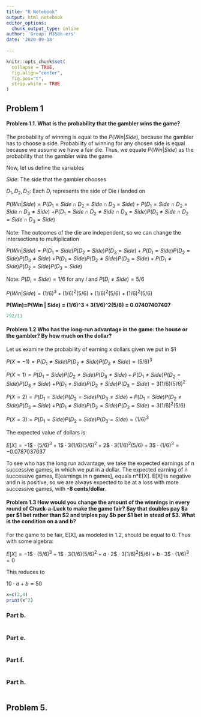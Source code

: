 ```yaml
---
title: "R Notebook"
output: html_notebook
editor_options: 
  chunk_output_type: inline
author: 'Group: M358k-ers'
date: '2020-09-18'
  
---
```


<!-- The author of this template is Dr. Gordan Zitkovic.-->
<!-- The code chunk below contains some settings that will  -->
<!-- make your R code look better in the output pdf file.  -->
<!-- If you are curious about what each option below does, -->
<!-- go to https://yihui.org/knitr/options/ -->
<!-- If not, feel free to disregard everything ...  -->
```r
knitr::opts_chunk$set(
  collapse = TRUE,
  fig.align="center",
  fig.pos="t",
  strip.white = TRUE
)
```
<!-- ... down to here. -->

## Problem 1

#### **Problem 1.1.** What is the probability that the gambler wins the game?

The probability of winning is equal to the $P(Win|Side)$, because the gambler has to choose a side.
Probability of winning for any chosen side is equal because we assume we have a fair die.
Thus, we equate $P(Win|Side)$ as the probability that the gambler wins the game

Now, let us define the variables

$Side$: The side that the gambler chooses

$D_1, D_2, D_3$: Each $D_i$ represents the side of Die $i$ landed on

$P(Win| Side) = P(D_1=Side \cap D_2=Side \cap D_3 = Side) + P(D_1=Side \cap D_2=Side \cap D_3 \neq Side)$
$+ P(D_1=Side \cap D_2\neq Side \cap D_3 =Side)  P(D_1\neq Side \cap D_2=Side \cap D_3 = Side)$

Note: The outcomes of the die are independent, so we can change the intersections to multiplication


$P(Win| Side) = P(D_1=Side)P( D_2=Side) P( D_3 = Side) + P(D_1=Side)P(D_2=Side) P( D_3 \neq Side)$
$+ P(D_1=Side)P(D_2\neq Side)P( D_3 =Side) +  P(D_1\neq Side)P(D_2=Side )P( D_3 = Side)$

Note: $P(D_i=Side) = 1/6$ for any $i$ and $P(D_i\neq Side)=5/6$ 

$P(Win | Side) = (1/6)^3+(1/6)^2(5/6)+(1/6)^2(5/6)+(1/6)^2(5/6)$

$\textbf{P(Win)=P(Win | Side) = (1/6)^3 + 3(1/6)^2(5/6) = 0.07407407407}$

```r
792/11
```

#### **Problem 1.2** Who has the long-run advantage in the game: the house or the gambler? By how much on the dollar?
Let us examine the probability of earning x dollars given we put in $1

$P(X = -1) =   P(D_1 \neq Side)P(D_2 \neq Side)P(D_3 \neq Side) = (5/6)^3$

$P(X = 1) =   P(D_1 = Side)P(D_2 \neq Side)P(D_3 \neq Side)+ P(D_1 \neq Side)P(D_2 = Side)P(D_3 \neq Side)$
$+P(D_1 \neq Side)P(D_2 \neq Side)P(D_3 = Side) = 3(1/6)(5/6)^2$

$P(X=2) =   P(D_1 = Side)P(D_2 = Side)P(D_3 \neq Side) + P(D_1 = Side)P(D_2 \neq Side)P(D_3 = Side)$
$+ P(D_1 \neq Side)P(D_2 = Side)P(D_3 = Side) = 3(1/6)^2(5/6)$

$P(X=3) =   P(D_1 = Side)P(D_2 = Side)P(D_3 = Side) = (1/6)^3$

The expected value of dollars is:

$E[X]=-1\$ \cdot (5/6)^3 + 1\$ \cdot 3(1/6)(5/6)^2 + 2\$\cdot 3(1/6)^2(5/6) + 3\$\cdot (1/6)^3 = -0.0787037037$

To see who has the long run advantage, we take the expected earnings of n successive games, in which we put in 
a dollar. The expected earning of n successive games, E[earnings in n games], equals n*E[X]. E[X] is negative 
and n is positive, so we are always expected to be at a loss with more successive games, with **-8 cents/dollar**.

#### **Problem 1.3** How would you change the amount of the winnings in every round of Chuck-a-Luck to make the game fair? Say that doubles pay $a per $1 bet rather than $2 and triples pay $b per $1 bet in stead of $3. What is the condition on a and b?


For the game to be fair, E[X], as modeled in 1.2, should be equal to 0. Thus with some algebra:

$E[X]=-1\$ \cdot (5/6)^3 + 1\$ \cdot 3(1/6)(5/6)^2 + a\cdot2\$\cdot 3(1/6)^2(5/6) + b\cdot3\$\cdot (1/6)^3 = 0$

This reduces to 

$10\cdot a + b = 50$





```r
x=c(2,4)
print(x^2)
```

### Part b.
```r

```

### Part e.
```r

```
  
### Part f.
```r

```
  
  
### Part h.
```r

```


## Problem 5.



